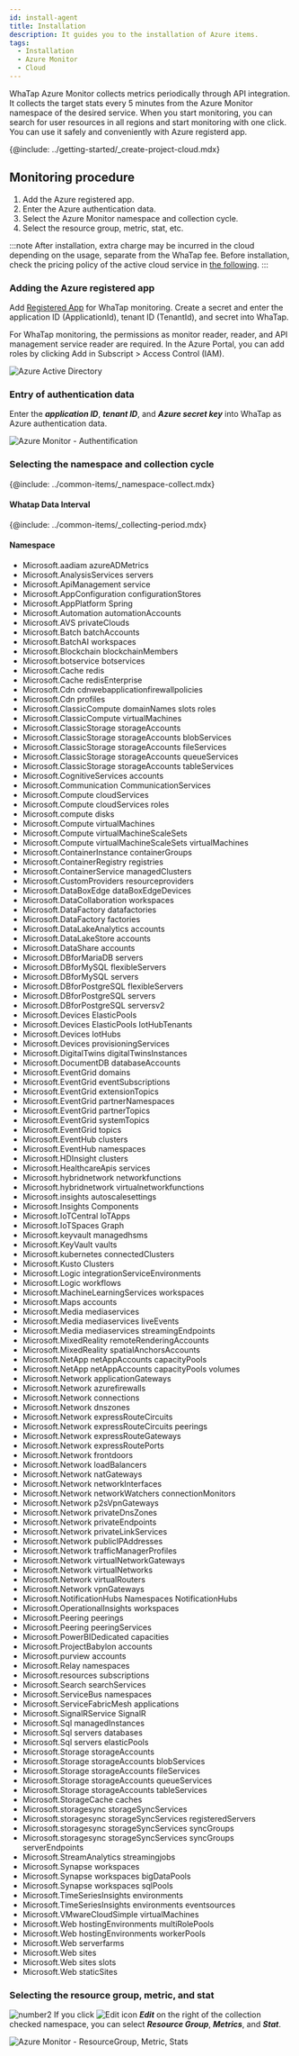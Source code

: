 ```yaml
---
id: install-agent
title: Installation
description: It guides you to the installation of Azure items.
tags:
  - Installation
  - Azure Monitor
  - Cloud
---
```



WhaTap Azure Monitor collects metrics periodically through API integration. It collects the target stats every 5 minutes from the Azure Monitor namespace of the desired service. When you start monitoring, you can search for user resources in all regions and start monitoring with one click. You can use it safely and conveniently with Azure registerd app.

{@include: ../getting-started/_create-project-cloud.mdx}  

## Monitoring procedure

<!-- 
1. 사용자 와탭 콘솔에서 인티그레이션 프로젝트를 Azure Monitor 사용 상태로 생성하세요. 
-->

1.  Add the Azure registered app.
2.  Enter the Azure authentication data.
3.  Select the Azure Monitor namespace and collection cycle.
4.  Select the resource group, metric, stat, etc.

:::note
After installation, extra charge may be incurred in the cloud depending on the usage, separate from the WhaTap fee. Before installation, check the pricing policy of the active cloud service in [the following](https://azure.microsoft.com/ko-kr/pricing/details/monitor/).
:::

### Adding the Azure registered app

<!--  
와탭 모니터링용 [Registered App](https://portal.azure.com/#view/Microsoft_AAD_IAM/ActiveDirectoryMenuBlade/~/RegisteredApps)을 추가할 수 있습니다. Secret을 생성하고 Application ID, Tenant Id 와 Secret을 와탭에 입력하세요.
 
Monitoring Reader 역할(Role)을 지정하고 설치하기 버튼을 선택해 다음 세 가지 접속 정보를 입력하세요. 

-->

Add [Registered App](https://portal.azure.com/#view/Microsoft_AAD_IAM/ActiveDirectoryMenuBlade/~/RegisteredApps) for WhaTap monitoring. Create a secret and enter the application ID (ApplicationId), tenant ID (TenantId), and secret into WhaTap. 

For WhaTap monitoring, the permissions as monitor reader, reader, and API management service reader are required. In the Azure Portal, you can add roles by clicking Add in Subscript > Access Control (IAM).

![Azure Active Directory](https://img.whatap.io/media/images/registeredapps.png)

### Entry of authentication data

Enter the **_application ID_**, **_tenant ID_**, and **_Azure secret key_** into WhaTap as Azure authentication data.

![Azure Monitor - Authentification](https://img.whatap.io/media/images/whatap_azure_auth_dialog.png)

### Selecting the namespace and collection cycle

{@include: ../common-items/_namespace-collect.mdx}  

#### Whatap Data Interval

{@include: ../common-items/_collecting-period.mdx} 

#### Namespace

-   Microsoft.aadiam azureADMetrics
-   Microsoft.AnalysisServices servers
-   Microsoft.ApiManagement service
-   Microsoft.AppConfiguration configurationStores
-   Microsoft.AppPlatform Spring
-   Microsoft.Automation automationAccounts
-   Microsoft.AVS privateClouds
-   Microsoft.Batch batchAccounts
-   Microsoft.BatchAI workspaces
-   Microsoft.Blockchain blockchainMembers
-   Microsoft.botservice botservices
-   Microsoft.Cache redis
-   Microsoft.Cache redisEnterprise
-   Microsoft.Cdn cdnwebapplicationfirewallpolicies
-   Microsoft.Cdn profiles
-   Microsoft.ClassicCompute domainNames slots roles
-   Microsoft.ClassicCompute virtualMachines
-   Microsoft.ClassicStorage storageAccounts
-   Microsoft.ClassicStorage storageAccounts blobServices
-   Microsoft.ClassicStorage storageAccounts fileServices
-   Microsoft.ClassicStorage storageAccounts queueServices
-   Microsoft.ClassicStorage storageAccounts tableServices
-   Microsoft.CognitiveServices accounts
-   Microsoft.Communication CommunicationServices
-   Microsoft.Compute cloudServices
-   Microsoft.Compute cloudServices roles
-   Microsoft.compute disks
-   Microsoft.Compute virtualMachines
-   Microsoft.Compute virtualMachineScaleSets
-   Microsoft.Compute virtualMachineScaleSets virtualMachines
-   Microsoft.ContainerInstance containerGroups
-   Microsoft.ContainerRegistry registries
-   Microsoft.ContainerService managedClusters
-   Microsoft.CustomProviders resourceproviders
-   Microsoft.DataBoxEdge dataBoxEdgeDevices
-   Microsoft.DataCollaboration workspaces
-   Microsoft.DataFactory datafactories
-   Microsoft.DataFactory factories
-   Microsoft.DataLakeAnalytics accounts
-   Microsoft.DataLakeStore accounts
-   Microsoft.DataShare accounts
-   Microsoft.DBforMariaDB servers
-   Microsoft.DBforMySQL flexibleServers
-   Microsoft.DBforMySQL servers
-   Microsoft.DBforPostgreSQL flexibleServers
-   Microsoft.DBforPostgreSQL servers
-   Microsoft.DBforPostgreSQL serversv2
-   Microsoft.Devices ElasticPools
-   Microsoft.Devices ElasticPools IotHubTenants
-   Microsoft.Devices IotHubs
-   Microsoft.Devices provisioningServices
-   Microsoft.DigitalTwins digitalTwinsInstances
-   Microsoft.DocumentDB databaseAccounts
-   Microsoft.EventGrid domains
-   Microsoft.EventGrid eventSubscriptions
-   Microsoft.EventGrid extensionTopics
-   Microsoft.EventGrid partnerNamespaces
-   Microsoft.EventGrid partnerTopics
-   Microsoft.EventGrid systemTopics
-   Microsoft.EventGrid topics
-   Microsoft.EventHub clusters
-   Microsoft.EventHub namespaces
-   Microsoft.HDInsight clusters
-   Microsoft.HealthcareApis services
-   Microsoft.hybridnetwork networkfunctions
-   Microsoft.hybridnetwork virtualnetworkfunctions
-   Microsoft.insights autoscalesettings
-   Microsoft.Insights Components
-   Microsoft.IoTCentral IoTApps
-   Microsoft.IoTSpaces Graph
-   Microsoft.keyvault managedhsms
-   Microsoft.KeyVault vaults
-   Microsoft.kubernetes connectedClusters
-   Microsoft.Kusto Clusters
-   Microsoft.Logic integrationServiceEnvironments
-   Microsoft.Logic workflows
-   Microsoft.MachineLearningServices workspaces
-   Microsoft.Maps accounts
-   Microsoft.Media mediaservices
-   Microsoft.Media mediaservices liveEvents
-   Microsoft.Media mediaservices streamingEndpoints
-   Microsoft.MixedReality remoteRenderingAccounts
-   Microsoft.MixedReality spatialAnchorsAccounts
-   Microsoft.NetApp netAppAccounts capacityPools
-   Microsoft.NetApp netAppAccounts capacityPools volumes
-   Microsoft.Network applicationGateways
-   Microsoft.Network azurefirewalls
-   Microsoft.Network connections
-   Microsoft.Network dnszones
-   Microsoft.Network expressRouteCircuits
-   Microsoft.Network expressRouteCircuits peerings
-   Microsoft.Network expressRouteGateways
-   Microsoft.Network expressRoutePorts
-   Microsoft.Network frontdoors
-   Microsoft.Network loadBalancers
-   Microsoft.Network natGateways
-   Microsoft.Network networkInterfaces
-   Microsoft.Network networkWatchers connectionMonitors
-   Microsoft.Network p2sVpnGateways
-   Microsoft.Network privateDnsZones
-   Microsoft.Network privateEndpoints
-   Microsoft.Network privateLinkServices
-   Microsoft.Network publicIPAddresses
-   Microsoft.Network trafficManagerProfiles
-   Microsoft.Network virtualNetworkGateways
-   Microsoft.Network virtualNetworks
-   Microsoft.Network virtualRouters
-   Microsoft.Network vpnGateways
-   Microsoft.NotificationHubs Namespaces NotificationHubs
-   Microsoft.OperationalInsights workspaces
-   Microsoft.Peering peerings
-   Microsoft.Peering peeringServices
-   Microsoft.PowerBIDedicated capacities
-   Microsoft.ProjectBabylon accounts
-   Microsoft.purview accounts
-   Microsoft.Relay namespaces
-   Microsoft.resources subscriptions
-   Microsoft.Search searchServices
-   Microsoft.ServiceBus namespaces
-   Microsoft.ServiceFabricMesh applications
-   Microsoft.SignalRService SignalR
-   Microsoft.Sql managedInstances
-   Microsoft.Sql servers databases
-   Microsoft.Sql servers elasticPools
-   Microsoft.Storage storageAccounts
-   Microsoft.Storage storageAccounts blobServices
-   Microsoft.Storage storageAccounts fileServices
-   Microsoft.Storage storageAccounts queueServices
-   Microsoft.Storage storageAccounts tableServices
-   Microsoft.StorageCache caches
-   Microsoft.storagesync storageSyncServices
-   Microsoft.storagesync storageSyncServices registeredServers
-   Microsoft.storagesync storageSyncServices syncGroups
-   Microsoft.storagesync storageSyncServices syncGroups serverEndpoints
-   Microsoft.StreamAnalytics streamingjobs
-   Microsoft.Synapse workspaces
-   Microsoft.Synapse workspaces bigDataPools
-   Microsoft.Synapse workspaces sqlPools
-   Microsoft.TimeSeriesInsights environments
-   Microsoft.TimeSeriesInsights environments eventsources
-   Microsoft.VMwareCloudSimple virtualMachines
-   Microsoft.Web hostingEnvironments multiRolePools
-   Microsoft.Web hostingEnvironments workerPools
-   Microsoft.Web serverfarms
-   Microsoft.Web sites
-   Microsoft.Web sites slots
-   Microsoft.Web staticSites

### Selecting the resource group, metric, and stat

![number2](/img/number-02.png) If you click ![Edit icon](/img/ico-edit.svg) **_Edit_** on the right of the collection checked namespace, you can select **_Resource Group_**, **_Metrics_**, and **_Stat_**.

![Azure Monitor - ResourceGroup, Metric, Stats](https://img.whatap.io/media/images/whatap_azure_resourcegroup_dialog.png) 
